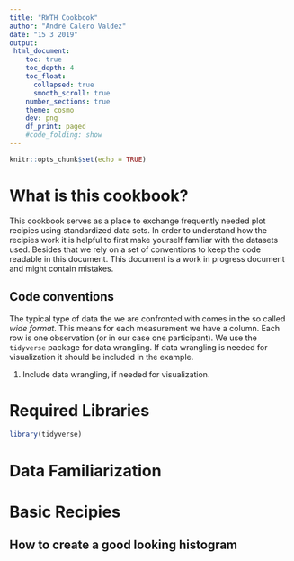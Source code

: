 ```yaml
---
title: "RWTH Cookbook"
author: "André Calero Valdez"
date: "15 3 2019"
output:
 html_document:
    toc: true
    toc_depth: 4
    toc_float: 
      collapsed: true
      smooth_scroll: true
    number_sections: true
    theme: cosmo
    dev: png
    df_print: paged
    #code_folding: show
---
```


```r
knitr::opts_chunk$set(echo = TRUE)
```

# What is this cookbook?
This cookbook serves as a place to exchange frequently needed plot recipies using standardized data sets. In order to understand how the recipies work it is helpful to first make yourself familiar with the datasets used. Besides that we rely on a set of conventions to keep the code readable in this document.
This document is a work in progress document and might contain mistakes.

## Code conventions
The typical type of data the we are confronted with comes in the so called *wide format*. This means for each measurement we have a column. Each row is one observation (or in our case one participant).
We use the `tidyverse` package for data wrangling. If data wrangling is needed for visualization it should be included in the example. 

1. Include data wrangling, if needed for visualization.

# Required Libraries
```r
library(tidyverse)
```


# Data Familiarization

# Basic Recipies
## How to create a good looking histogram